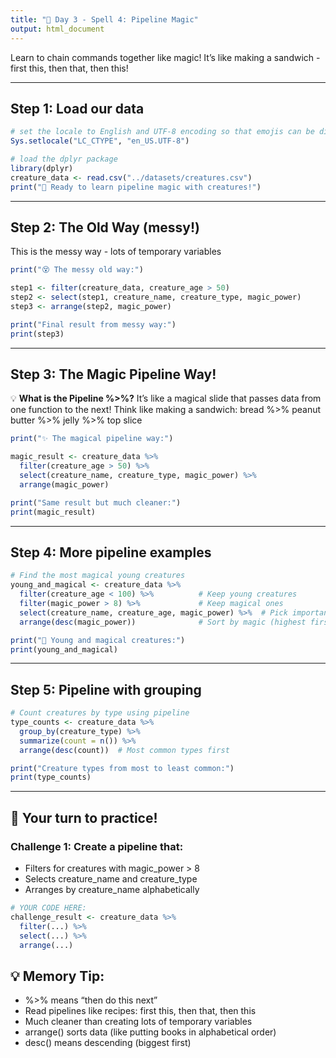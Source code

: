 ```yaml
---
title: "🔮 Day 3 - Spell 4: Pipeline Magic"
output: html_document
---
```


Learn to chain commands together like magic!
It's like making a sandwich - first this, then that, then this!

---

## Step 1: Load our data

```r
# set the locale to English and UTF-8 encoding so that emojis can be displayed correctly
Sys.setlocale("LC_CTYPE", "en_US.UTF-8")

# load the dplyr package
library(dplyr)
creature_data <- read.csv("../datasets/creatures.csv")
print("🎉 Ready to learn pipeline magic with creatures!")
```

---

## Step 2: The Old Way (messy!)

This is the messy way - lots of temporary variables

```r
print("😵 The messy old way:")

step1 <- filter(creature_data, creature_age > 50)
step2 <- select(step1, creature_name, creature_type, magic_power)
step3 <- arrange(step2, magic_power)

print("Final result from messy way:")
print(step3)
```

---

## Step 3: The Magic Pipeline Way!

💡 **What is the Pipeline %>%?**
It's like a magical slide that passes data from one function to the next!
Think like making a sandwich: bread %>% peanut butter %>% jelly %>% top slice

```r
print("✨ The magical pipeline way:")

magic_result <- creature_data %>%
  filter(creature_age > 50) %>%
  select(creature_name, creature_type, magic_power) %>%
  arrange(magic_power)

print("Same result but much cleaner:")
print(magic_result)
```

---

## Step 4: More pipeline examples

```r
# Find the most magical young creatures
young_and_magical <- creature_data %>%
  filter(creature_age < 100) %>%          # Keep young creatures
  filter(magic_power > 8) %>%             # Keep magical ones
  select(creature_name, creature_age, magic_power) %>%  # Pick important info
  arrange(desc(magic_power))              # Sort by magic (highest first)

print("🌟 Young and magical creatures:")
print(young_and_magical)
```

---

## Step 5: Pipeline with grouping

```r
# Count creatures by type using pipeline
type_counts <- creature_data %>%
  group_by(creature_type) %>%
  summarize(count = n()) %>%
  arrange(desc(count))  # Most common types first

print("Creature types from most to least common:")
print(type_counts)
```

---

## 🎈 Your turn to practice!

### Challenge 1: Create a pipeline that:
- Filters for creatures with magic_power > 8
- Selects creature_name and creature_type
- Arranges by creature_name alphabetically

```r
# YOUR CODE HERE:
challenge_result <- creature_data %>%
  filter(...) %>%
  select(...) %>%
  arrange(...)
```

## 💡 Memory Tip:
- %>% means "then do this next"
- Read pipelines like recipes: first this, then that, then this
- Much cleaner than creating lots of temporary variables
- arrange() sorts data (like putting books in alphabetical order)
- desc() means descending (biggest first)